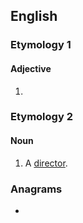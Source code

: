 {{also|Sterner}}
==English==

===Etymology 1===
{{suffix|stern|er|lang=en}}

====Adjective====
{{head|en|adjective comparative form}}

# {{en-comparative of|stern}}

===Etymology 2===
{{suffix|stern|er|lang=en}}

====Noun====
{{en-noun}}

# {{lb|en|obsolete|rare}} A [[director]].
#: {{rfquotek|Dr. R. Clerke}}

{{Webster 1913}}

===Anagrams===
* {{anagrams|en|a=eenrrst|renters|rerents}}